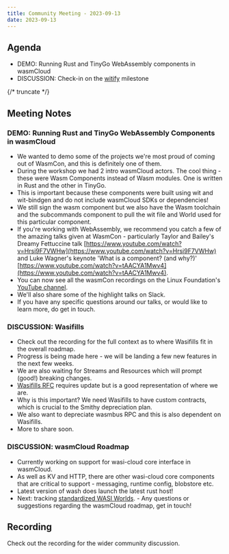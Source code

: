 ```yaml
---
title: Community Meeting - 2023-09-13
date: 2023-09-13
---
```


## Agenda

- DEMO: Running Rust and TinyGo WebAssembly components in wasmCloud
- DISCUSSION: Check-in on the [witify](https://github.com/wasmCloud/wasmCloud/milestone/6) milestone

{/* truncate */}

## Meeting Notes

### DEMO: Running Rust and TinyGo WebAssembly Components in wasmCloud

- We wanted to demo some of the projects we're most proud of coming out of WasmCon, and this is definitely one of them.
- During the workshop we had 2 intro wasmCloud actors. The cool thing - these were Wasm Components instead of Wasm modules. One is written in Rust and the other in TinyGo.
- This is important because these components were built using wit and wit-bindgen and do not include wasmCloud SDKs or dependencies!
- We still sign the wasm component but we also have the Wasm toolchain and the subcommands component to pull the wit file and World used for this particular component.
- If you're working with WebAssembly, we recommend you catch a few of the amazing talks given at WasmCon - particularly Taylor and Bailey's Dreamy Fettuccine talk [https://www.youtube.com/watch?v=Hrsi9F7VWHw](https://www.youtube.com/watch?v=Hrsi9F7VWHw) and Luke Wagner's keynote 'What is a component? (and why?)' [https://www.youtube.com/watch?v=tAACYA1Mwv4](https://www.youtube.com/watch?v=tAACYA1Mwv4).
- You can now see all the wasmCon recordings on the Linux Foundation's [YouTube channel](https://www.youtube.com/playlist?list=PLbzoR-pLrL6pdO2yYg4jAQAW3zd15CYO0).
- We'll also share some of the highlight talks on Slack.
- If you have any specific questions around our talks, or would like to learn more, do get in touch.

### DISCUSSION: Wasifills

- Check out the recording for the full context as to where Wasifills fit in the overall roadmap.
- Progress is being made here - we will be landing a few new features in the next few weeks.
- We are also waiting for Streams and Resources which will prompt (good!) breaking changes.
- [Wasifills RFC](https://github.com/wasmCloud/wasmCloud/issues/497) requires update but is a good representation of where we are.
- Why is this important? We need Wasifills to have custom contracts, which is crucial to the Smithy depreciation plan.
- We also want to depreciate wasmbus RPC and this is also dependent on Wasifills.
- More to share soon.

### DISCUSSION: wasmCloud Roadmap

- Currently working on support for wasi-cloud core interface in wasmCloud.
- As well as KV and HTTP, there are other wasi-cloud core components that are critical to support - messaging, runtime config, blobstore etc.
- Latest version of wash does launch the latest rust host!
- Next: tracking [standardized WASI Worlds](https://github.com/wasmCloud/wasmCloud/milestone/8). - Any questions or suggestions regarding the wasmCloud roadmap, get in touch!

## Recording

Check out the recording for the wider community discussion.

<YouTube url="https://www.youtube.com/watch?v=6teMfDOhZqU" />
